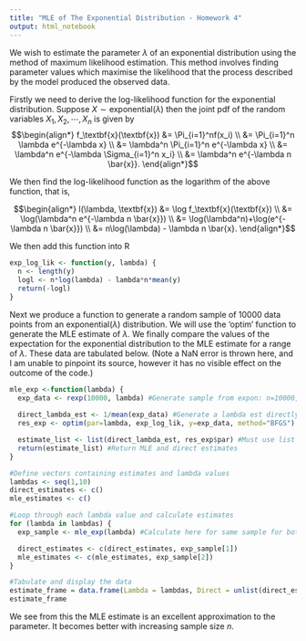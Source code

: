 ---
title: "MLE of The Exponential Distribution - Homework 4"
output: html_notebook
---
We wish to estimate the parameter $\lambda$ of an exponential distribution using the method of maximum likelihood estimation. This method involves finding parameter values which maximise the likelihood that the process described by the model produced the observed data.

Firstly we need to derive the log-likelihood function for the exponential distribution. Suppose $X \sim \text{exponential}(\lambda)$ then the joint pdf of the random variables $X_1, X_2, \cdots, X_n$ is given by $$\begin{align*} f_\textbf{x}(\textbf{x}) &= \Pi_{i=1}^nf(x_i) \\ &= \Pi_{i=1}^n \lambda e^{-\lambda x} \\ &= \lambda^n \Pi_{i=1}^n e^{-\lambda x} \\ &= \lambda^n e^{-\lambda \Sigma_{i=1}^n x_i} \\ &= \lambda^n e^{-\lambda n \bar{x}}. \end{align*}$$

We then find the log-likelihood function as the logarithm of the above function, that is,

$$\begin{align*} l(\lambda, \textbf{x}) &= \log f_\textbf{x}(\textbf{x}) \\ &= \log(\lambda^n e^{-\lambda n \bar{x}}) \\ &= \log(\lambda^n)+\log(e^{-\lambda n \bar{x}}) \\ &= n\log(\lambda) - \lambda n \bar{x}. \end{align*}$$

We then add this function into R
```{r}
exp_log_lik <- function(y, lambda) {
  n <- length(y)
  logl <- n*log(lambda) - lambda*n*mean(y)
  return(-logl)
}
```

Next we produce a function to generate a random sample of 10000 data points from an $\text{exponential}(\lambda)$ distribution. We will use the 'optim' function to generate the MLE estimate of $\lambda.$ We finally compare the values of the expectation for the exponential distribution to the MLE estimate for a range of $\lambda.$ These data are tabulated below. (Note a NaN error is thrown here, and I am unable to pinpoint its source, however it has no visible effect on the outcome of the code.)

```{r}
mle_exp <-function(lambda) {
  exp_data <- rexp(10000, lambda) #Generate sample from expon: n=10000, lambda=lambda
  
  direct_lambda_est <- 1/mean(exp_data) #Generate a lambda est directly
  res_exp <- optim(par=lambda, exp_log_lik, y=exp_data, method="BFGS")

  estimate_list <- list(direct_lambda_est, res_exp$par) #Must use list to access
  return(estimate_list) #Return MLE and direct estimates
}

#Define vectors containing estimates and lambda values
lambdas <- seq(1,10)
direct_estimates <- c()
mle_estimates <- c()

#Loop through each lambda value and calculate estimates
for (lambda in lambdas) {
  exp_sample <- mle_exp(lambda) #Calculate here for same sample for both estimates

  direct_estimates <- c(direct_estimates, exp_sample[1])
  mle_estimates <- c(mle_estimates, exp_sample[2])
}

#Tabulate and display the data
estimate_frame = data.frame(Lambda = lambdas, Direct = unlist(direct_estimates), MLE = unlist(mle_estimates))
estimate_frame
```
We see from this the MLE estimate is an excellent approximation to the parameter. It becomes better with increasing sample size $n$.
